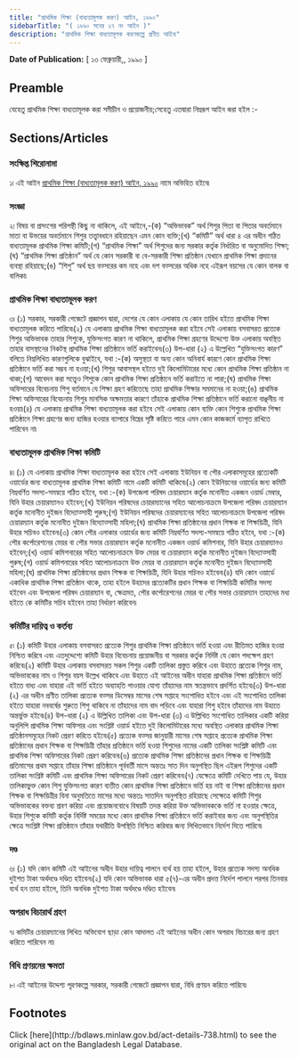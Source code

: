 ```yaml
---
title: "প্রাথমিক শিক্ষা (বাধ্যতামূলক করণ) আইন, ১৯৯০"
sidebarTitle: "( ১৯৯০ সনের ২৭ নং আইন )"
description: "প্রাথমিক শিক্ষা বাধ্যতামূলক করণকল্পে প্রণীত আইন৷"
---
```


**Date of Publication:** [ ১৩ ফেব্রুয়ারী,, ১৯৯০ ]

## Preamble

যেহেতু প্রাথমিক শিক্ষা বাধ্যতামূলক করা সমীচীন ও প্রয়োজনীয়;সেহেতু এতদ্বারা নিম্নরূপ আইন করা হইল :-

## Sections/Articles

### সংক্ষিপ্ত শিরোনামা

১৷ এই আইন [প্রাথমিক শিক্ষা (বাধ্যতামূলক করণ) আইন, ১৯৯০](/act-738.html "প্রাথমিক শিক্ষা (বাধ্যতামূলক করণ) আইন, ১৯৯০") নামে অভিহিত হইবে৷

### সংজ্ঞা

২৷ বিষয় বা প্রসংগের পরিপন্থী কিছু না থাকিলে, এই আইনে,-(ক) “অভিভাবক” অর্থ শিশুর পিতা বা পিতার অবর্তমানে মাতা বা উভয়ের অবর্তমানে শিশুর তত্ত্বাবধানে রহিয়াছেন এমন কোন ব্যক্তি;(খ) “কমিটি” অর্থ ধারা ৪ এর অধীন গঠিত বাধ্যতামূলক প্রাথমিক শিক্ষা কমিটি;(গ) “প্রাথমিক শিক্ষা” অর্থ শিশুদের জন্য সরকার কর্তৃক নির্ধারিত বা অনুমোদিত শিক্ষা;(ঘ) “প্রাথমিক শিক্ষা প্রতিষ্ঠান” অর্থ যে কোন সরকারী বা বে-সরকারী শিক্ষা প্রতিষ্ঠান যেখানে প্রাথমিক শিক্ষা প্রদানের ব্যবস্থা রহিয়াছে;(ঙ) “শিশু” অর্থ ছয় বত্সরের কম নহে এবং দশ বত্সরের অধিক নহে এইরূপ বয়সের যে কোন বালক বা বালিকা৷

### প্রাথমিক শিক্ষা বাধ্যতামূলক করণ

৩৷ (১) সরকার, সরকারী গেজেটে প্রজ্ঞাপন দ্বারা, দেশের যে কোন এলাকায় যে কোন তারিখ হইতে প্রাথমিক শিক্ষা বাধ্যতামূলক করিতে পারিবে৷(২) যে এলাকায় প্রাথমিক শিক্ষা বাধ্যতামূলক করা হইবে সেই এলাকায় বসবাসরত প্রত্যেক শিশুর অভিভাবক তাহার শিশুকে, যুক্তিসংগত কারণ না থাকিলে, প্রাথমিক শিক্ষা গ্রহণের উদ্দেশ্যে উক্ত এলাকায় অবস্থিত তাহার বাসস্থানের নিকটস্থ প্রাথমিক শিক্ষা প্রতিষ্ঠানে ভর্তি করাইবেন৷(৩) উপ-ধারা (২) এ উল্লেখিত “যুক্তিসংগত কারণ” বলিতে নিম্নলিখিত কারণগুলিকে বুঝাইবে, যথা :-(ক) অসুস্থতা বা অন্য কোন অনিবার্য কারণে কোন প্রাথমিক শিক্ষা প্রতিষ্ঠানে ভর্তি করা সম্ভব না হওয়া;(খ) শিশুর আবাসস্থল হইতে দুই কিলোমিটারের মধ্যে কোন প্রাথমিক শিক্ষা প্রতিষ্ঠান না থাকা;(গ) আবেদন করা সত্ত্বেও শিশুকে কোন প্রাথমিক শিক্ষা প্রতিষ্ঠানে ভর্তি করাইতে না পারা;(ঘ) প্রাথমিক শিক্ষা অফিসারের বিবেচনায় শিশু বর্তমানে যে শিক্ষা গ্রহণ করিতেছে তাহা প্রাথমিক শিক্ষার সমমানের না হওয়া;(ঙ) প্রাথমিক শিক্ষা অফিসারের বিবেচনায় শিশুর মানসিক অক্ষমতার কারণে তাঁহাকে প্রাথমিক শিক্ষা প্রতিষ্ঠানে ভর্তি করানো বাঞ্ছনীয় না হওয়া৷(৪) যে এলাকায় প্রাথমিক শিক্ষা বাধ্যতামূলক করা হইবে সেই এলাকায় কোন ব্যক্তি কোন শিশুকে প্রাথমিক শিক্ষা প্রতিষ্ঠানে শিক্ষা গ্রহণের জন্য হাজির হওয়ার ব্যাপারে বিঘ্নের সৃষ্টি করিতে পারে এমন কোন কাজকর্মে ব্যাপৃত রাখিতে পারিবেন না৷

### বাধ্যতামূলক প্রাথমিক শিক্ষা কমিটি

৪৷ (১) যে এলাকায় প্রাথমিক শিক্ষা বাধ্যতামূলক করা হইবে সেই এলাকায় ইউনিয়ন বা পৌর এলাকাসমূহের প্রত্যেকটি ওয়ার্ডের জন্য বাধ্যতামূলক প্রাথমিক শিক্ষা কমিটি নামে একটি কমিটি থাকিবে৷(২) কোন ইউনিয়নের ওয়ার্ডের জন্য কমিটি নিম্নবর্ণিত সদস্য-সমন্বয়ে গঠিত হইবে, যথা :-(ক) উপজেলা পরিষদ চেয়ারম্যান কর্তৃক মনোনীত একজন ওয়ার্ড মেম্বার, যিনি উহার চেয়ারম্যানও হইবেন;(খ) ইউনিয়ন পরিষদের চেয়ারম্যানের সহিত আলোচনাক্রমে উপজেলা পরিষদ চেয়ারম্যান কর্তৃক মনোনীত দুইজন বিদ্যোত্সাহী পুরুষ;(গ) ইউনিয়ন পরিষদের চেয়ারম্যানের সহিত আলোচনাক্রমে উপজেলা পরিষদ চেয়ারম্যান কর্তৃক মনোনীত দুইজন বিদ্যোত্সাহী মহিলা;(ঘ) প্রাথমিক শিক্ষা প্রতিষ্ঠানের প্রধান শিক্ষক বা শিক্ষয়িত্রী, যিনি উহার সচিবও হইবেন৷(৩) কোন পৌর এলাকার ওয়ার্ডের জন্য কমিটি নিম্নবর্ণিত সদস্য-সমন্বয়ে গঠিত হইবে, যথা :-(ক) পৌর কর্পোরেশনের মেয়র বা পৌর সভার চেয়ারম্যান কর্তৃক মনোনীত একজন ওয়ার্ড কমিশনার, যিনি উহার চেয়ারম্যানও হইবেন;(খ) ওয়ার্ড কমিশনারের সহিত আলোচনাক্রমে উক্ত মেয়র বা চেয়ারম্যান কর্তৃক মনোনীত দুইজন বিদ্যোত্সাহী পুরুষ;(গ) ওয়ার্ড কমিশনারের সহিত আলোচনাক্রমে উক্ত মেয়র বা চেয়ারম্যান কর্তৃক মনোনীত দুইজন বিদ্যোত্সাহী মহিলা;(ঘ) প্রাথমিক শিক্ষা প্রতিষ্ঠানের প্রধান শিক্ষক বা শিক্ষয়িত্রী, যিনি উহার সচিবও হইবেন৷(৪) যদি কোন ওয়ার্ডে একাধিক প্রাথমিক শিক্ষা প্রতিষ্ঠান থাকে, তাহা হইলে উহাদের প্রত্যেকটির প্রধান শিক্ষক বা শিক্ষয়িত্রী কমিটির সদস্য হইবেন এবং উপজেলা পরিষদ চেয়ারম্যান বা, ক্ষেত্রমত, পৌর কর্পোরেশনের মেয়র বা পৌর সভার চেয়ারম্যান তাহাদের মধ্য হইতে কে কমিটির সচিব হইবেন তাহা নির্ধারণ করিবেন৷

### কমিটির দায়িত্ব ও কর্তব্য

৫৷ (১) কমিটি উহার এলাকায় বসবাসরত প্রত্যেক শিশুর প্রাথমিক শিক্ষা প্রতিষ্ঠানে ভর্তি হওয়া এবং রীতিমত হাজির হওয়া নিশ্চিত করিবে এবং এতদুদ্দেশ্যে কমিটি উহার বিবেচনায় প্রয়োজনীয় বা সরকার কর্তৃক নির্দিষ্ট যে কোন পদক্ষেপ গ্রহণ করিবে৷(২) কমিটি উহার এলাকায় বসবাসরত সকল শিশুর একটি তালিকা প্রস্তুত করিবে এবং উহাতে প্রত্যেক শিশুর নাম, অভিভাবকের নাম ও শিশুর বয়স উল্লেখ থাকিবে এবং উহাতে এই আইনের অধীন যাহারা প্রাথমিক শিক্ষা প্রতিষ্ঠানে ভর্তি হইতে বাধ্য এবং যাহারা এই ভর্তি হইতে অব্যাহতি পাওয়ার যোগ্য তাঁহাদের নাম স্বতন্ত্রভাবে প্রদর্শিত হইবে৷(৩) উপ-ধারা (২) এর অধীন প্রণীত তালিকা প্রত্যেক বত্সর ডিসেম্বর মাসের শেষ সপ্তাহে সংশোধিত হইবে এবং এই সংশোধিত তালিকা হইতে যাহারা নববর্ষের শুরুতে শিশু থাকিবে না তাঁহাদের নাম বাদ পড়িবে এবং যাহারা শিশু হইবে তাঁহাদের নাম উহাতে অন্তর্ভুক্ত হইবে৷(৪) উপ-ধারা (২) এ উল্লিখিত তালিকা এবং উপ-ধারা (৩) এ উল্লিখিত সংশোধিত তালিকার একটি করিয়া অনুলিপি প্রাথমিক শিক্ষা অফিসার এবং সংশ্লিষ্ট ওয়ার্ড হইতে দুই কিলোমিটারের মধ্যে অবস্থিত এলাকার প্রাথমিক শিক্ষা প্রতিষ্ঠানসমূহের নিকট প্রেরণ করিতে হইবে৷(৫) প্রত্যেক বত্সর জানুয়ারী মাসের শেষ সপ্তাহে প্রত্যেক প্রাথমিক শিক্ষা প্রতিষ্ঠানের প্রধান শিক্ষক বা শিক্ষয়িত্রী তাঁহার প্রতিষ্ঠানে ভর্তি হওয়া শিশুদের নামের একটি তালিকা সংশ্লিষ্ট কমিটি এবং প্রাথমিক শিক্ষা অফিসারের নিকট প্রেরণ করিবেন৷(৬) প্রত্যেক প্রাথমিক শিক্ষা প্রতিষ্ঠানের প্রধান শিক্ষক বা শিক্ষয়িত্রী প্রতিমাসের প্রথম সপ্তাহে তাঁহার শিক্ষা প্রতিষ্ঠানে পূর্ববর্তী মাসে অন্ততঃ সাত দিন অনুপস্থিত ছিল এইরূপ শিশুদের একটি তালিকা সংশ্লিষ্ট কমিটি এবং প্রাথমিক শিক্ষা অফিসারের নিকট প্রেরণ করিবেন৷(৭) যেক্ষেত্রে কমিটি দেখিতে পায় যে, উহার তালিকাভুক্ত কোন শিশু যুক্তিসংগত কারণ ব্যতীত কোন প্রাথমিক শিক্ষা প্রতিষ্ঠানে ভর্তি হয় নাই বা শিক্ষা প্রতিষ্ঠানের প্রধান শিক্ষক বা শিক্ষয়িত্রীর বিনা অনুমতিতে মাসের মধ্যে অন্ততঃ সাতদিন অনুপস্থিত রহিয়াছে সেক্ষেত্রে কমিটি শিশুর অভিভাবকের বক্তব্য শ্রবণ করিয়া এবং প্রয়োজনবোধে বিষয়টি তদন্ত করিয়া উক্ত অভিভাবককে ভর্তি না হওয়ার ক্ষেত্রে, উহার শিশুকে কমিটি কর্তৃক নির্দিষ্ট সময়ের মধ্যে কোন প্রাথমিক শিক্ষা প্রতিষ্ঠানে ভর্তি করাইবার জন্য এবং অনুপস্থিতির ক্ষেত্রে সংশ্লিষ্ট শিক্ষা প্রতিষ্ঠানে তাঁহার যথারীতি উপস্থিতি নিশ্চিত করিবার জন্য লিখিতভাবে নির্দেশ দিতে পারিবে৷

### দণ্ড

৬৷ (১) যদি কোন কমিটি এই আইনের অধীন উহার দায়িত্ব পালনে ব্যর্থ হয় তাহা হইলে, উহার প্রত্যেক সদস্য অনধিক দুইশত টাকা অর্থদণ্ডে দণ্ডিত হইবেন৷(২) যদি কোন অভিভাবক ধারা ৫(৭)-এর অধীন প্রদত্ত নির্দেশ পালনে পরপর তিনবার ব্যর্থ হন তাহা হইলে, তিনি অনধিক দুইশত টাকা অর্থদণ্ডে দণ্ডিত হইবেন৷

### অপরাধ বিচারার্থ গ্রহণ

৭৷ কমিটির চেয়ারম্যানের লিখিত অভিযোগ ছাড়া কোন আদালত এই আইনের অধীন কোন অপরাধ বিচারের জন্য গ্রহণ করিতে পারিবেন না৷

### বিধি প্রণয়নের ক্ষমতা

৮৷ এই আইনের উদ্দেশ্য পূরণকল্পে সরকার, সরকারী গেজেটে প্রজ্ঞাপন দ্বারা, বিধি প্রণয়ন করিতে পারিবে৷

## Footnotes

<Note>
  Click [here](http://bdlaws.minlaw.gov.bd/act-details-738.html) to see the original act on the Bangladesh Legal Database.
</Note>
